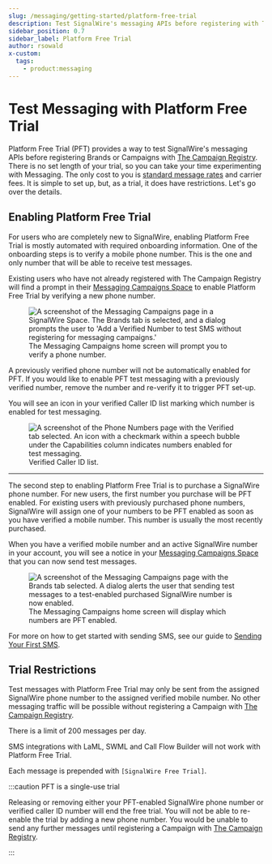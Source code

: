 ```yaml
---
slug: /messaging/getting-started/platform-free-trial
description: Test SignalWire's messaging APIs before registering with The Campaign Registry.
sidebar_position: 0.7
sidebar_label: Platform Free Trial
author: rsowald
x-custom:
  tags:
    - product:messaging
---
```


# Test Messaging with Platform Free Trial

Platform Free Trial (PFT) provides a way to test SignalWire's messaging APIs before registering Brands or Campaigns with [The Campaign Registry](/messaging/getting-started/campaign-registry/campaign-service-providers). There is no set length of your trial, so you can take your time experimenting with Messaging. The only cost to you is [standard message rates](https://signalwire.com/pricing/messaging) and carrier fees. It is simple to set up, but, as a trial, it does have restrictions. Let's go over the details.

## Enabling Platform Free Trial

For users who are completely new to SignalWire, enabling Platform Free Trial is mostly automated with required onboarding information. One of the onboarding steps is to verify a mobile phone number. This is the one and only number that will be able to receive test messages.

Existing users who have not already registered with The Campaign Registry will find a prompt in their [Messaging Campaigns Space](https://my.signalwire.com?page=registry/brands) to enable Platform Free Trial by verifying a new phone number.

<figure>
  <img
    className="img-800"
    src={require("./messaging-brands-verify-prompt.webP").default}
    alt="A screenshot of the Messaging Campaigns page in a SignalWire Space. The Brands tab is selected, and a dialog prompts the user to 'Add a Verified Number to test SMS without registering for messaging campaigns.'"
  />
  <figcaption>
    The Messaging Campaigns home screen will prompt you to verify a phone number.
  </figcaption>
</figure>

A previously verified phone number will not be automatically enabled for PFT. If you would like to enable PFT test messaging with a previously verified number, remove the number and re-verify it to trigger PFT set-up.

You will see an icon in your verified Caller ID list marking which number is enabled for test messaging.

<figure>
  <img className="img-800" src={require("./verified-numbers-pft-enabled.webP").default} alt="A screenshot of the Phone Numbers page with the Verified tab selected. An icon with a checkmark within a speech bubble under the Capabilities column indicates numbers enabled for test messaging." />
  <figcaption>Verified Caller ID list.</figcaption>
</figure>

---

The second step to enabling Platform Free Trial is to purchase a SignalWire phone number.
For new users, the first number you purchase will be PFT enabled.
For existing users with previously purchased phone numbers, SignalWire will assign one of your numbers to be PFT enabled as soon as you have verified a mobile number. This number is usually the most recently purchased.

When you have a verified mobile number and an active SignalWire number in your account, you will see a notice in your [Messaging Campaigns Space](https://my.signalwire.com?page=registry/brands) that you can now send test messages.

<figure>
  <img className="img-800" src={require("./messaging-brands-pft-notice.webP").default} alt="A screenshot of the Messaging Campaigns page with the Brands tab selected. A dialog alerts the user that sending test messages to a test-enabled purchased SignalWire number is now enabled." />
  <figcaption>
    The Messaging Campaigns home screen will display which numbers are PFT enabled.
  </figcaption>
</figure>

For more on how to get started with sending SMS, see our guide to
[Sending Your First SMS](/messaging/getting-started/sending-your-first-sms).

## Trial Restrictions

Test messages with Platform Free Trial may only be sent from the assigned SignalWire phone number to the assigned verified mobile number. No other messaging traffic will be possible without registering a Campaign with [The Campaign Registry](/messaging/getting-started/campaign-registry/campaign-service-providers).

There is a limit of 200 messages per day.

SMS integrations with LaML, SWML and Call Flow Builder will not work with Platform Free Trial.

Each message is prepended with `[SignalWire Free Trial]`.

:::caution PFT is a single-use trial

Releasing or removing either your PFT-enabled SignalWire phone number or verified caller ID number will end the free trial. You will not be able to re-enable the trial by adding a new phone number. You would be unable to send any further messages until registering a Campaign with [The Campaign Registry](/messaging/get-started/campaign-registry).

:::
